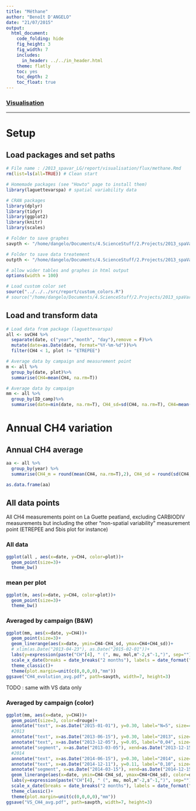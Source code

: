 ```yaml
---
title: "Méthane"
author: "Benoît D'ANGELO"
date: "21/07/2015"
output:
  html_document:
    code_folding: hide
    fig_height: 3
    fig_width: 7
    includes:
      in_header: ../../in_header.html
    theme: flatly
    toc: yes
    toc_depth: 2
    toc_float: true
---
```


<h3><a href="../vis_toc.html"> Visualisation </a></h3>
***

# Setup

## Load packages and set paths

```r
# File name : /2013_spavar_LG/report/visualisation/flux/methane.Rmd
rm(list=ls(all=TRUE)) # Clean start

# Homemade packages (see "Howto" page to install them)
library(laguettevarspa) # spatial variability data

# CRAN packages
library(dplyr)
library(tidyr)
library(ggplot2)
library(knitr)
library(scales)

# Folder to save graphes
savpth <- "/home/dangelo/Documents/4.ScienceStuff/2.Projects/2013_spaVar_LG/graphs/visualisation"

# Folder to save data treatement
outpth <- "/home/dangelo/Documents/4.ScienceStuff/2.Projects/2013_spaVar_LG/data/processed"

# allow wider tables and graphes in html output
options(width = 100)

# Load custom color set
source("../../../src/report/custom_colors.R")
# source("/home/dangelo/Documents/4.ScienceStuff/2.Projects/2013_spaVar_LG/src/report/custom_colors.R")
```

## Load and transform data

```r
# Load data from package (laguettevarspa)
all <- svCH4 %>%
  separate(date, c("year","month", "day"),remove = F)%>%
  mutate(date=as.Date(date, format="%Y-%m-%d"))%>%
  filter(CH4 < 1, plot != "ETREPEE")

# Average data by campaign and measurement point
m <- all %>%
  group_by(date, plot)%>%
  summarise(CH4=mean(CH4, na.rm=T))

# Average data by campaign
mm <- all %>%
  group_by(ID_camp)%>%
  summarise(date=min(date, na.rm=T), CH4_sd=sd(CH4, na.rm=T), CH4=mean(CH4, na.rm=T), N=n())
```

# Annual CH4 variation 

## Annual CH4 average

```r
aa <- all %>%
  group_by(year) %>%
  summarise(CH4_m = round(mean(CH4, na.rm=T),2), CH4_sd = round(sd(CH4, na.rm=T),2))

as.data.frame(aa)
```

## All data points {.tabset}

All CH4 measurements point on La Guette peatland, excluding CARBIODIV measurements but including the other "non-spatial variability" measurement point (ETREPEE and 5bis plot for instance)

### All data 

```r
ggplot(all , aes(x=date, y=CH4, color=plot))+
  geom_point(size=3)+
  theme_bw()
```

### mean per plot

```r
ggplot(m, aes(x=date, y=CH4, color=plot))+
  geom_point(size=3)+
  theme_bw()
```

### Averaged by campaign (B&W)

```r
ggplot(mm, aes(x=date, y=CH4))+
  geom_point(size=3)+
  geom_linerange(aes(x=date, ymin=CH4-CH4_sd, ymax=CH4+CH4_sd))+
  # xlim(as.Date("2013-04-23"), as.Date("2015-02-01"))+
  labs(y=expression(paste("CH"[4], " (", mu, mol,m^-2,s^-1,")", sep="")), x="2013-2014")+
  scale_x_date(breaks = date_breaks("2 months"), labels = date_format("%b"))+
  theme_classic()+
  theme(plot.margin=unit(c(0,0,0,0),"mm"))
ggsave("CH4_evolution_avg.pdf", path=savpth, width=7, height=3)
```

TODO : same with VS data only

### Averaged by campaign (color)

```r
ggplot(mm, aes(x=date, y=CH4))+
  geom_point(size=3, color=drouge)+
  annotate("text", x=as.Date("2015-01-01"), y=0.30, label="N=5", size=4)+
  #2013
  annotate("text", x=as.Date("2013-06-15"), y=0.30, label="2013", size=5)+
  annotate("text", x=as.Date("2013-12-05"), y=0.05, label="0,04", size=5, color=orange)+
  annotate("segment", x=as.Date("2013-03-05"), xend=as.Date("2013-12-15"), y=0.04, yend=0.04, linetype="dashed", size=1, color=orange)+
  #2014
  annotate("text", x=as.Date("2014-06-15"), y=0.30, label="2014", size=5)+
  annotate("text", x=as.Date("2014-12-11"), y=0.11, label="0,10", size=5, color=orange)+
  annotate("segment", x=as.Date("2014-03-15"), xend=as.Date("2014-12-15"), y=0.10, yend=0.10, linetype="dashed", size=1, color=orange)+
  geom_linerange(aes(x=date, ymin=CH4-CH4_sd, ymax=CH4+CH4_sd), color=drouge)+
  labs(y=expression(paste("CH"[4], " (", mu, mol,m^-2,s^-1,")", sep="")), x="")+
  scale_x_date(breaks = date_breaks("2 months"), labels = date_format("%b"))+
  theme_classic()+
  theme(plot.margin=unit(c(0,0,0,0),"mm"))
ggsave("VS_CH4_avg.pdf", path=savpth, width=7, height=3)
```

